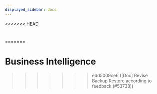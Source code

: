```yaml
---
displayed_sidebar: docs
---
```


<<<<<<< HEAD
# 
=======
# Business Intelligence
>>>>>>> edd5009ce6 ([Doc] Revise Backup Restore according to feedback (#53738))


<DocCardList />
